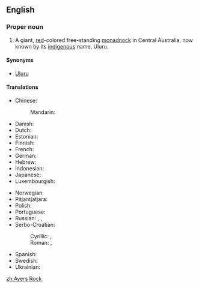 {{wikipedia}}
==English==

===Proper noun===
{{en-proper noun}}
<!-- was it ever officially Ayer's Rock with an apostrope? -->

# A giant, [[red]]-colored free-standing [[monadnock]] in Central Australia, now known by its [[indigenous]] name, Uluru.

====Synonyms====
* [[Uluru]]

====Translations====
{{trans-top|giant rock in Australia}}
* Chinese:
*: Mandarin: {{t|cmn|艾雅斯岩|tr=àiyǎsī yán}}
* Danish: {{t-|da|Uluru}}
* Dutch: {{t-|nl|Uluru}}
* Estonian: {{t-|et|Uluru}}
* Finnish: {{t-|fi|Uluru}}
* French: {{t-|fr|Ayers Rock}}
* German: {{t-|de|Uluru}}
* Hebrew: {{t-|he|אולורו|tr=uluru|m}}
* Indonesian: {{t-|id|Uluru}}
* Japanese: {{t-|ja|ウルル|tr=Ururu}}
* Luxembourgish: {{t-|lb|Ayers Rock}}
{{trans-mid}}
* Norwegian: {{t-|no|Uluru}}
* Pitjantjatjara: {{unicode|[[Uluṟu]]}}
* Polish: {{t-|pl|Uluru}}
* Portuguese: {{t-|pt|Uluru|m}}
* Russian: {{t-|ru|Айерс-рок|tr=Ájers-rók|m}}, {{t-|ru|Улуру|tr=Ulurú|m}}, {{t-|ru|скала Айерс|tr=skalá Ájers|f}}
* Serbo-Croatian:
*: Cyrillic: {{t-|sh|Ајерс рок|m}}, {{t-|sh|Улуру|m}}
*: Roman: {{t-|sh|Ajers rok|m}}, {{t-|sh|Uluru|m}}
* Spanish: {{t-|es|Uluru|m}}
* Swedish: {{t-|sv|Ayers Rock}}
* Ukrainian: {{t-|uk|Айера Гори|tr=Ajera Gory}}
{{trans-bottom}}

[[zh:Ayers Rock]]